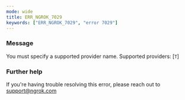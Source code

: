 ```yaml
---
mode: wide
title: ERR_NGROK_7029
keywords: ["ERR_NGROK_7029", "error 7029"]
---
```



### Message

You must specify a supported provider name. Supported providers: [`T`]

<ErrorDetails />

### Further help

If you're having trouble resolving this error, please reach out to [support@ngrok.com](mailto:support@ngrok.com?subject=Help%20with%20ERR_NGROK_7029)
